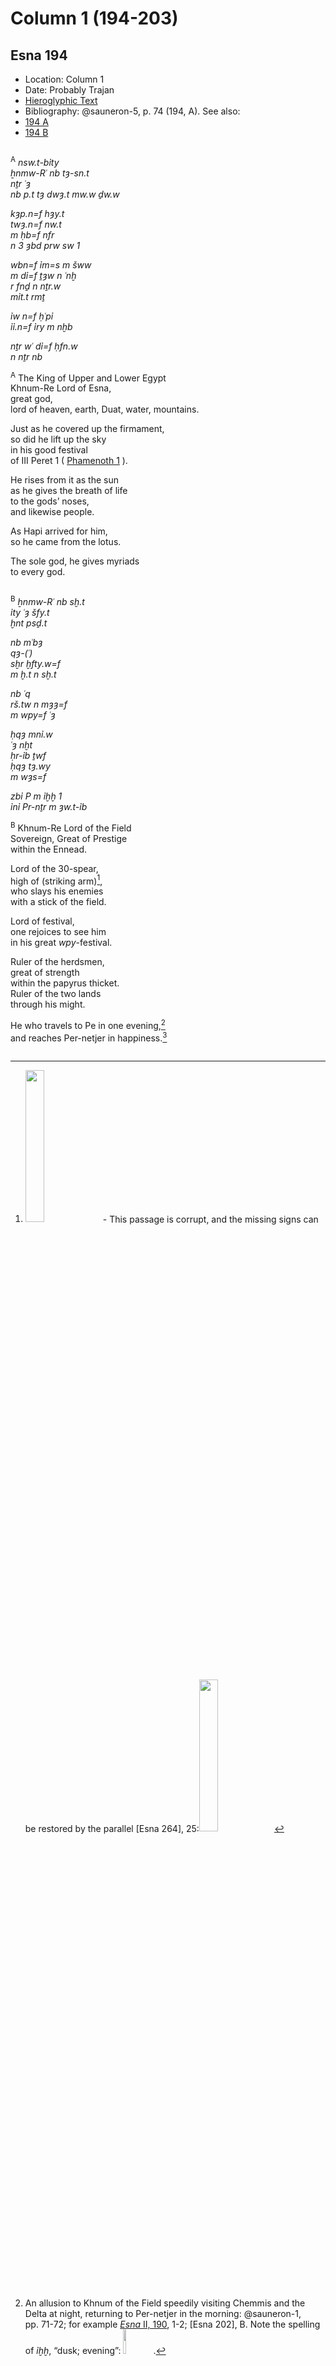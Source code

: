 # Column 1 (194-203) {-}

## Esna 194 {-}  
  
<style>  
  
  .col2 {  
    columns: 2 320px;         /* number of columns and width in pixels*/  
    -webkit-columns: 2 320px; /* chrome, safari */  
    -moz-columns: 2 320px;    /* firefox */  
    -webkit-column-break-inside: avoid;  
    -page-break-inside: avoid;  
    -break-inside: avoid;  
  }  
  
</style>  

- Location: Column 1
- Date: Probably Trajan 
- [Hieroglyphic Text](https://www.ifao.egnet.net/uploads/publications/enligne/Temples-Esna003.pdf#page=47){target="_blank"}  
- Bibliography: @sauneron-5, p. 74 (194, A).  See also:
- [194 A](http://www.tempeltexte.uni-tuebingen.de/portal/#/text-detail/907){target="_blank"} 
- [194 B](http://www.tempeltexte.uni-tuebingen.de/portal/#/text-detail/908){target="_blank"}

<div class="col2">  

^A^ *nsw.t-bỉty  *  
*ẖnmw-Rʿ nb tȝ-sn.t  *  
*nṯr ʿȝ   *  
*nb p.t tȝ dwȝ.t mw.w ḏw.w  *  
    
*kȝp.n=f hȝy.t  *  
*twȝ.n=f nw.t  *  
*m ḥb=f nfr   *  
*n 3 ȝbd prw sw 1  *  
    
*wbn=f ỉm=s m šww  *  
*m dỉ=f ṯȝw n ʿnḫ  *  
*r fnḏ n nṯr.w  *  
*mỉt.t rmṯ  *  
     
*ỉw n=f ḥʿpỉ  *  
*ỉỉ.n=f ỉry m nḫb  *  
     
*nṯr wʿ dỉ=f ḥfn.w  *  
*n nṯr nb  *  
  
^A^ The King of Upper and Lower Egypt  
Khnum-Re Lord of Esna,  
great god,  
lord of heaven, earth, Duat, water, mountains.  

Just as he covered up the firmament,  
so did he lift up the sky  
in his good festival  
of III Peret 1 ( [Phamenoth 1](https://bookdown.org/shemanefer/Esna2/calendar-ii-77.html#phamenoth-1){target="_blank"} ).  
   
He rises from it as the sun  
as he gives the breath of life  
to the gods' noses,  
and likewise people.  
  
As Hapi arrived for him,  
so he came from the lotus.  
  
The sole god, he gives myriads    
to every god.  

</div> 

<div class="col2">

^B^ *ẖnmw-Rʿ nb sḫ.t  *  
*ỉty ʿȝ šfy.t  *  
*ḫnt psḏ.t  *  
   
*nb mʿbȝ  *  
*qȝ-(ʿ)  *  
*sḫr ḫfty.w=f  *  
*m ḫ.t n sḫ.t  *  
   
*nb ʿq  *  
*rš.tw n mȝȝ=f  *  
*m wpy=f ʿȝ  *  
    
*ḥqȝ mnỉ.w   *  
*ʿȝ nḫt  *  
*ḥr-ỉb ṯwf  *  
*ḥqȝ tȝ.wy   *  
*m wȝs=f  *  
    
*zbỉ P m ỉḫḫ 1 *  
*ỉnỉ Pr-nṯr m ȝw.t-ỉb  *  
  
^B^ Khnum-Re Lord of the Field  
Sovereign, Great of Prestige  
within the Ennead.  
  
Lord of the 30-spear,  
high of (striking arm)[^fn-194-1],  
who slays his enemies  
with a stick of the field.  
  
Lord of festival,  
one rejoices to see him  
in his great *wpy*-festival.  
  
Ruler of the herdsmen,  
great of strength  
within the papyrus thicket.   
Ruler of the two lands  
through his might.  
  
He who travels to Pe in one evening,[^fn-194-2]  
and reaches Per-netjer in happiness.[^fn-194-3]

</div>

[^fn-194-1]: ![](images/194_1.png){width=25%} - This passage is corrupt, and the missing signs can be restored by the parallel [Esna 264], 25:![](images/264_1.png){width=25%}
[^fn-194-2]: An allusion to Khnum of the Field speedily visiting Chemmis and the Delta at night, returning to Per-netjer in the morning: @sauneron-1, pp. 71-72; for example [*Esna* II, 190](https://bookdown.org/shemanefer/Esna2/column-f-187-193.html?q=chemmis#esna-190), 1-2; [Esna 202], B. Note the spelling of *ỉḫḫ*, "dusk; evening": ![](images/194_2.png){width=10%}.
[^fn-194-3]: Note the spelling of *ȝw.t-ỉb*: ![](images/194_3.png){width=8%}.
